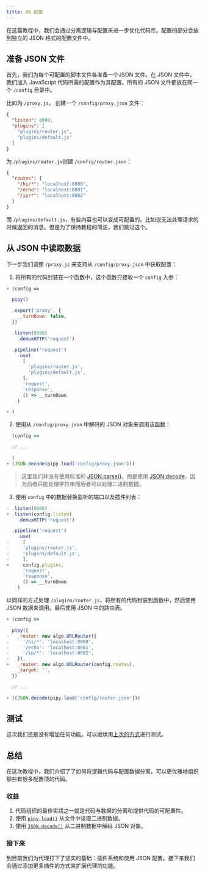 ```yaml
---
title: 06 配置
---
```


在这篇教程中，我们会通过分离逻辑与配置来进一步优化代码库。配置的部分会放到独立的 JSON 格式的配置文件中。

## 准备 JSON 文件

首先，我们为每个可配置的脚本文件各准备一个JSON 文件。在 JSON 文件中，我们加入 JavaScript 代码所需的配置作为其配置。所有的 JSON 文件都放在同一个 `/config` 目录中。

比如为 `/proxy.js`， 创建一个 `/config/proxy.json` 文件：

```json
{
  "listen": 8000,
  "plugins": [
    "plugins/router.js",
    "plugins/default.js"
  ]
}
```
为 `/plugins/router.js`创建 `/config/router.json`：
```json
{
  "routes": {
    "/hi/*": "localhost:8080",
    "/echo": "localhost:8081",
    "/ip/*": "localhost:8082"
  }
}
```
而 `/plugins/default.js`，有些内容也可以变成可配置的。比如说无法处理请求的时候返回的消息。但是为了保持教程的简洁，我们跳过这个。

## 从 JSON 中读取数据

下一步我们调整 `/proxy.js` 来支持从 `/config/proxy.json` 中获取配置：

1. 将所有的代码封装在一个函数中，这个函数只接收一个 `config` 入参：

```js
+ (config =>

  pipy()

  .export('proxy', {
    __turnDown: false,
  })

  .listen(8000)
    .demuxHTTP('request')

  .pipeline('request')
    .use(
      [
        'plugins/router.js',
        'plugins/default.js',
      ],
      'request',
      'response',
      () => __turnDown
    )

+ )
```

2. 使用从 `/config/proxy.json` 中解码的 JSON 对象来调用该函数：

```js
  (config =>

  // ...

  )
+ (JSON.decode(pipy.load('config/proxy.json')))
```

> 这里我们并没有使用标准的 [JSON.parse()](https://developer.mozilla.org/docs/Web/JavaScript/Reference/Global_Objects/JSON/parse)，而是使用 [JSON.decode](/reference/JSON/decode)，因为前者只能处理字符串而后者可以处理二进制数据。

3. 使用 `config` 中的数据替换监听的端口以及插件列表：

```js
- .listen(8000)
+ .listen(config.listen)
    .demuxHTTP('request')

  .pipeline('request')
    .use(
-     [
-     'plugins/router.js',
-     'plugins/default.js',
-     ],
+     config.plugins,
      'request',
      'response',
      () => __turnDown
    )
```
以同样的方式处理 `/plugins/router.js`，将所有的代码封装到函数中，然后使用 JSON 数据来调用。最后使用 JSON 中的路由表。

```js
+ (config =>

  pipy({
-   _router: new algo.URLRouter({
-     '/hi/*': 'localhost:8080',
-     '/echo': 'localhost:8081',
-     '/ip/*': 'localhost:8082',
-   }),
+   _router: new algo.URLRouter(config.routes),
    _target: '',
  })

  // ...

+ )(JSON.decode(pipy.load('config/router.json')))
```

## 测试

这次我们还是没有增加任何功能。可以继续用[上次的方式](/tutorial/05-plugins#test-in-action)进行测试。

## 总结

在这次教程中，我们介绍了了如何将逻辑代码与配置数据分离，可以更优雅地组织那些有很多配置项的代码。

### 收益

1. 代码组织的最佳实践之一就是代码与数据的分离和提供代码的可配置性。
2. 使用 [`pipy.load()`](/reference/pipy.load) 从文件中读取二进制数据。
3. 使用 [`JSON.decode()`](/reference/JSON/decode) 从二进制数据中解码 JSON 对象。

### 接下来

到目前我们为代理打下了坚实的基础：插件系统和使用 JSON 配置。接下来我们会通过添加更多插件的方式来扩展代理的功能。